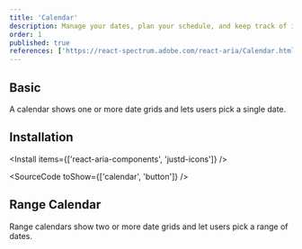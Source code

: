 ```yaml
---
title: 'Calendar'
description: Manage your dates, plan your schedule, and keep track of important events, all in one place, like a personal assistant for your time.
order: 1
published: true
references: ['https://react-spectrum.adobe.com/react-aria/Calendar.html#props', 'https://getjustd.com/icons/']
---
```


## Basic

A calendar shows one or more date grids and lets users pick a single date.

<How toUse='date-and-time/calendar-demo' />

## Installation

<Install items={['react-aria-components', 'justd-icons']} />

<SourceCode toShow={['calendar', 'button']} />

## Range Calendar

Range calendars show two or more date grids and let users pick a range of dates.

<How toUse='date-and-time/date-range-picker-demo' />

